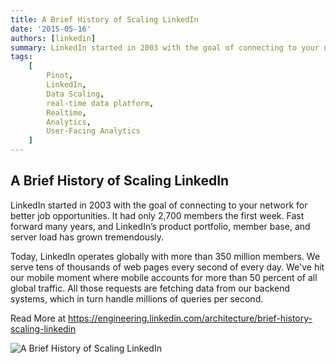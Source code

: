 ```yaml
---
title: A Brief History of Scaling LinkedIn
date: '2015-05-16'
authors: [linkedin]
summary: LinkedIn started in 2003 with the goal of connecting to your network for better job opportunities. It had only 2,700 members the first week. Fast forward many years, and LinkedIn’s product portfolio, member base, and server load has grown tremendously.
tags:
    [
        Pinot,
        LinkedIn,
        Data Scaling,
        real-time data platform,
        Realtime,
        Analytics,
        User-Facing Analytics
    ]
---
```


## A Brief History of Scaling LinkedIn

LinkedIn started in 2003 with the goal of connecting to your network for better job opportunities. It had only 2,700 members the first week. Fast forward many years, and LinkedIn’s product portfolio, member base, and server load has grown tremendously.

Today, LinkedIn operates globally with more than 350 million members. We serve tens of thousands of web pages every second of every day. We've hit our mobile moment where mobile accounts for more than 50 percent of all global traffic. All those requests are fetching data from our backend systems, which in turn handle millions of queries per second.

Read More at https://engineering.linkedin.com/architecture/brief-history-scaling-linkedin

![A Brief History of Scaling LinkedIn](https://content.linkedin.com/content/dam/engineering/en-us/blog/migrated/data_centers_pops_0.png)
